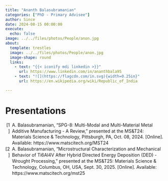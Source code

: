```yaml
---
title: "Ananth Balasubramanian"
categories: ["PhD - Primary Advisee"]
author: Since
date: 2024-08-15 00:00:00
execute:
  echo: false
image: ../../files/photos/People/anon.jpg
about:
  template: trestles
  image: ../../files/photos/People/anon.jpg
  image-shape: round
  links:
    - text: "{{< iconify mdi linkedin >}}"
      url: https://www.linkedin.com/in/ananthbala95
    - text: "![](https://flagcdn.com/in.svg){width=0.25in}"
      url: https://en.wikipedia.org/wiki/Republic_of_India

---
```



# Presentations

```{=html}
<?xml version="1.0"?>
<div class="csl-bib-body" style="line-height: 1.35; ">
  <div class="csl-entry" style="clear: left; ">
    <div class="csl-left-margin" style="float: left; padding-right: 0.5em; text-align: right; width: 1em;">[1]</div><div class="csl-right-inline" style="margin: 0 .4em 0 1.5em;">A. Balasubramanian, &#x201C;SPG-8: Multi-Modal and Multi-Material Metal Additive Manufacturing - A Review,&#x201D; presented at the MS&amp;T24: Materials Science &amp; Technology, Pittsburgh, PA, Oct. 08, 2024. [Online]. Available: https://www.matscitech.org/MST24</div>
  </div>
  <div class="csl-entry" style="clear: left; ">
    <div class="csl-left-margin" style="float: left; padding-right: 0.5em; text-align: right; width: 1em;">[2]</div><div class="csl-right-inline" style="margin: 0 .4em 0 1.5em;">A. Balasubramanian, &#x201C;Microstructural Characterization and Mechanical Behavior of Ti6Al4V After Hybrid Directed Energy Deposition (DED) - Wrought Processing,&#x201D; presented at the MS&amp;T25: Materials Science &amp; Technology, Columbus, OH, USA, Sept. 30, 2025. [Online]. Available: https://www.matscitech.org/mst25</div>
  </div>
</div>
```


